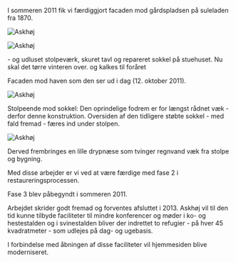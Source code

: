 I sommeren 2011 fik vi færdiggjort facaden mod gårdspladsen på suleladen fra 1870.

![Askhøj](/images/dagbog/IMG_1526.jpeg)

![Askhøj](/images/dagbog/IMG_1588.jpeg)

\- og udluset stolpeværk, skuret tavl og repareret sokkel på stuehuset. Nu skal det tørre vinteren over. og kalkes til foråret

Facaden mod haven som den ser ud i dag (12. oktober 2011).

![Askhøj](/images/dagbog/IMG_1598.jpeg)

Stolpeende mod sokkel: Den oprindelige fodrem er for længst rådnet væk - derfor denne konstruktion. Oversiden af den tidligere støbte sokkel - med fald fremad - færes ind under stolpen.

![Askhøj](/images/dagbog/IMG_1589.jpeg)

Derved frembringes en lille drypnæse som tvinger regnvand væk fra stolpe og bygning.

Med disse arbejder er vi ved at være færdige med fase 2 i restaureringsprocessen.

Fase 3 blev påbegyndt i sommeren 2011.

Arbejdet skrider godt fremad og forventes afsluttet i 2013. Askhøj vil til den tid kunne tilbyde faciliteter til mindre konferencer og møder i ko- og hestestalden og i svinestalden bliver der indrettet to refugier - på hver 45 kvadratmeter - som udlejes på dag- og ugebasis.

I forbindelse med åbningen af disse faciliteter vil hjemmesiden blive moderniseret.
